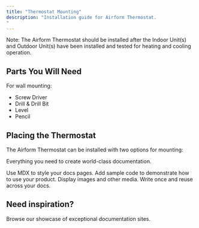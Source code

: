 ```yaml
---
title: "Thermostat Mounting"
description: "Installation guide for Airform Thermostat.
"
---
```


Note: The Airform Thermostat should be installed after the Indoor Unit(s) and Outdoor Unit(s) have been installed and tested for heating and cooling operation.

## Parts You Will Need

For wall mounting:

- Screw Driver
- Drill & Drill Bit
- Level
- Pencil

## Placing the Thermostat

The Airform Thermostat can be installed with two options for mounting: 



Everything you need to create world-class documentation.

<Columns cols={2}>
  <Card title="Write with MDX" icon="pen-fancy" href="/essentials/markdown">
    Use MDX to style your docs pages.
  </Card>

  <Card title="Code samples" icon="code" href="/essentials/code">
    Add sample code to demonstrate how to use your product.
  </Card>

  <Card title="Images" icon="image" href="/essentials/images">
    Display images and other media.
  </Card>

  <Card title="Reusable snippets" icon="recycle" href="/essentials/reusable-snippets">
    Write once and reuse across your docs.
  </Card>
</Columns>

## Need inspiration?

<Card title="See complete examples" icon="stars" href="https://mintlify.com/customers">
  Browse our showcase of exceptional documentation sites.
</Card>